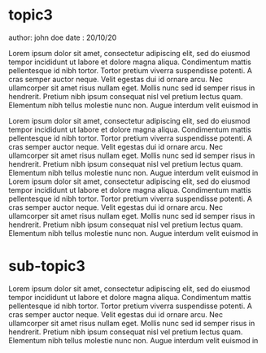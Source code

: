 # topic3

author: john doe
date : 20/10/20

Lorem ipsum dolor sit amet, consectetur adipiscing elit, sed do eiusmod tempor incididunt ut labore et dolore magna aliqua. Condimentum mattis pellentesque id nibh tortor. Tortor pretium viverra suspendisse potenti. A cras semper auctor neque. Velit egestas dui id ornare arcu. Nec ullamcorper sit amet risus nullam eget. Mollis nunc sed id semper risus in hendrerit. Pretium nibh ipsum consequat nisl vel pretium lectus quam. Elementum nibh tellus molestie nunc non. Augue interdum velit euismod in

Lorem ipsum dolor sit amet, consectetur adipiscing elit, sed do eiusmod tempor incididunt ut labore et dolore magna aliqua. Condimentum mattis pellentesque id nibh tortor. Tortor pretium viverra suspendisse potenti. A cras semper auctor neque. Velit egestas dui id ornare arcu. Nec ullamcorper sit amet risus nullam eget. Mollis nunc sed id semper risus in hendrerit. Pretium nibh ipsum consequat nisl vel pretium lectus quam. Elementum nibh tellus molestie nunc non. Augue interdum velit euismod in Lorem ipsum dolor sit amet, consectetur adipiscing elit, sed do eiusmod tempor incididunt ut labore et dolore magna aliqua. Condimentum mattis pellentesque id nibh tortor. Tortor pretium viverra suspendisse potenti. A cras semper auctor neque. Velit egestas dui id ornare arcu. Nec ullamcorper sit amet risus nullam eget. Mollis nunc sed id semper risus in hendrerit. Pretium nibh ipsum consequat nisl vel pretium lectus quam. Elementum nibh tellus molestie nunc non. Augue interdum velit euismod in

# sub-topic3

Lorem ipsum dolor sit amet, consectetur adipiscing elit, sed do eiusmod tempor incididunt ut labore et dolore magna aliqua. Condimentum mattis pellentesque id nibh tortor. Tortor pretium viverra suspendisse potenti. A cras semper auctor neque. Velit egestas dui id ornare arcu. Nec ullamcorper sit amet risus nullam eget. Mollis nunc sed id semper risus in hendrerit. Pretium nibh ipsum consequat nisl vel pretium lectus quam. Elementum nibh tellus molestie nunc non. Augue interdum velit euismod in
